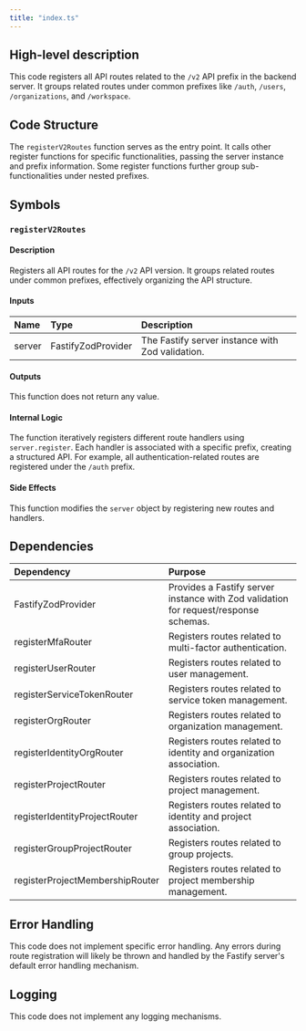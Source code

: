 ```yaml
---
title: "index.ts"
---
```


## High-level description
This code registers all API routes related to the `/v2` API prefix in the backend server. It groups related routes under common prefixes like `/auth`, `/users`, `/organizations`, and `/workspace`.

## Code Structure
The `registerV2Routes` function serves as the entry point. It calls other register functions for specific functionalities, passing the server instance and prefix information. Some register functions further group sub-functionalities under nested prefixes.

## Symbols
### `registerV2Routes`
#### Description
Registers all API routes for the `/v2` API version. It groups related routes under common prefixes, effectively organizing the API structure.

#### Inputs
| Name | Type | Description |
|:-----|:-----|:------------|
| server | FastifyZodProvider | The Fastify server instance with Zod validation. |

#### Outputs
This function does not return any value.

#### Internal Logic
The function iteratively registers different route handlers using `server.register`. Each handler is associated with a specific prefix, creating a structured API. For example, all authentication-related routes are registered under the `/auth` prefix.

#### Side Effects
This function modifies the `server` object by registering new routes and handlers.

## Dependencies
| Dependency | Purpose |
|:-----------|:--------|
| FastifyZodProvider | Provides a Fastify server instance with Zod validation for request/response schemas. |
| registerMfaRouter | Registers routes related to multi-factor authentication. |
| registerUserRouter | Registers routes related to user management. |
| registerServiceTokenRouter | Registers routes related to service token management. |
| registerOrgRouter | Registers routes related to organization management. |
| registerIdentityOrgRouter | Registers routes related to identity and organization association. |
| registerProjectRouter | Registers routes related to project management. |
| registerIdentityProjectRouter | Registers routes related to identity and project association. |
| registerGroupProjectRouter | Registers routes related to group projects. |
| registerProjectMembershipRouter | Registers routes related to project membership management. |

## Error Handling
This code does not implement specific error handling. Any errors during route registration will likely be thrown and handled by the Fastify server's default error handling mechanism.

## Logging
This code does not implement any logging mechanisms.
